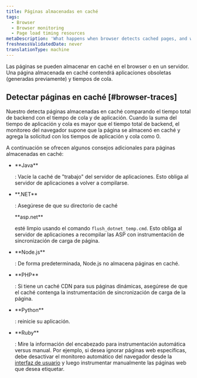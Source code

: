 ```yaml
---
title: Páginas almacenadas en caché
tags:
  - Browser
  - Browser monitoring
  - Page load timing resources
metaDescription: 'What happens when browser detects cached pages, and what to do.'
freshnessValidatedDate: never
translationType: machine
---
```


Las páginas se pueden almacenar en caché en el browser o en un servidor. Una página almacenada en caché contendrá aplicaciones obsoletas (generadas previamente) y tiempos de cola.

## Detectar páginas en caché [#browser-traces]

Nuestro <InlinePopover type="browser"/>detecta páginas almacenadas en caché comparando el tiempo total de backend con el tiempo de cola y de aplicación. Cuando la suma del tiempo de aplicación y cola es mayor que el tiempo total de backend, el monitoreo del navegador supone que la página se almacenó en caché y agrega la solicitud con los tiempos de aplicación y cola como 0.

A continuación se ofrecen algunos consejos adicionales para páginas almacenadas en caché:

* <DNT>
    **Java**
  </DNT>

  : Vacíe la caché de "trabajo" del servidor de aplicaciones. Esto obliga al servidor de aplicaciones a volver a compilarse.

* <DNT>
    **.NET**
  </DNT>

  : Asegúrese de que su directorio de caché

  <DNT>
    **asp.net**
  </DNT>

  esté limpio usando el comando `flush_dotnet_temp.cmd`. Esto obliga al servidor de aplicaciones a recompilar las ASP con instrumentación de sincronización de carga de página.

* <DNT>
    **Node.js**
  </DNT>

  : De forma predeterminada, Node.js no almacena páginas en caché.

* <DNT>
    **PHP**
  </DNT>

  : Si tiene un caché CDN para sus páginas dinámicas, asegúrese de que el caché contenga la instrumentación de sincronización de carga de la página.

* <DNT>
    **Python**
  </DNT>

  : reinicie su aplicación.

* <DNT>
    **Ruby**
  </DNT>

  : Mire la información del encabezado para instrumentación automática versus manual. Por ejemplo, si desea ignorar páginas web específicas, debe desactivar el monitoreo automático del navegador desde la [interfaz de usuario](/docs/browser/new-relic-browser/getting-started/browser-settings) y luego instrumentar manualmente las páginas web que desea etiquetar.
